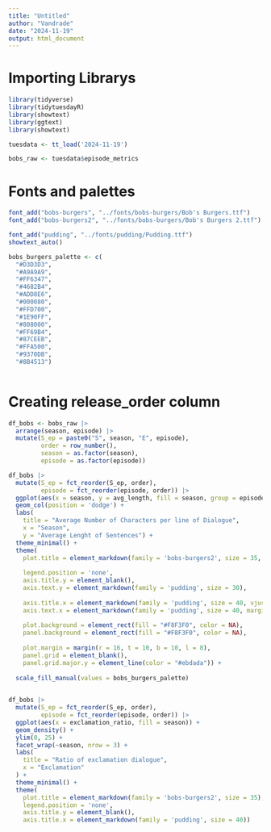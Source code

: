 ```yaml
---
title: "Untitled"
author: "Vandrade"
date: "2024-11-19"
output: html_document
---
```


# Importing Librarys

```r

library(tidyverse)
library(tidytuesdayR)
library(showtext)
library(ggtext)
library(showtext)

```

```r

tuesdata <- tt_load('2024-11-19')

bobs_raw <- tuesdata$episode_metrics 

```
# Fonts and palettes
```r

font_add("bobs-burgers", "../fonts/bobs-burgers/Bob's Burgers.ttf")
font_add("bobs-burgers2", "../fonts/bobs-burgers/Bob's Burgers 2.ttf")

font_add("pudding", "../fonts/pudding/Pudding.ttf")
showtext_auto()

bobs_burgers_palette <- c(
  "#D3D3D3", 
  "#A9A9A9", 
  "#FF6347", 
  "#4682B4", 
  "#ADD8E6", 
  "#000080", 
  "#FFD700", 
  "#1E90FF",
  "#808000",
  "#FF69B4",
  "#87CEEB",
  "#FFA500",
  "#9370DB",
  "#8B4513") 
  

```



# Creating release_order column
```r

df_bobs <- bobs_raw |>
  arrange(season, episode) |> 
  mutate(S_ep = paste0("S", season, "E", episode),
         order = row_number(),
         season = as.factor(season),
         episode = as.factor(episode))

```



```r

df_bobs |>  
  mutate(S_ep = fct_reorder(S_ep, order),
         episode = fct_reorder(episode, order)) |> 
  ggplot(aes(x = season, y = avg_length, fill = season, group = episode)) + 
  geom_col(position = 'dodge') +
  labs(
    title = "Average Number of Characters per line of Dialogue",
    x = "Season",
    y = "Average Lenght of Sentences") + 
  theme_minimal() + 
  theme(
    plot.title = element_markdown(family = 'bobs-burgers2', size = 35, hjust = .5),
    
    legend.position = 'none',
    axis.title.y = element_blank(),
    axis.text.y = element_markdown(family = 'pudding', size = 30),
    
    axis.title.x = element_markdown(family = 'pudding', size = 40, vjust = -1),
    axis.text.x = element_markdown(family = 'pudding', size = 40, margin = margin(t = -15)),
    
    plot.background = element_rect(fill = "#F8F3F0", color = NA), 
    panel.background = element_rect(fill = "#F8F3F0", color = NA),
    
    plot.margin = margin(r = 16, t = 10, b = 10, l = 8),
    panel.grid = element_blank(),
    panel.grid.major.y = element_line(color = "#ebdada")) +
  
  scale_fill_manual(values = bobs_burgers_palette)
  


```


```r

df_bobs |>  
  mutate(S_ep = fct_reorder(S_ep, order),
         episode = fct_reorder(episode, order)) |> 
  ggplot(aes(x = exclamation_ratio, fill = season)) + 
  geom_density() +
  ylim(0, 25) +
  facet_wrap(~season, nrow = 3) +
  labs(
    title = "Ratio of exclamation dialogue",
    x = "Exclamation"
  ) + 
  theme_minimal() + 
  theme(
    plot.title = element_markdown(family = 'bobs-burgers2', size = 35), 
    legend.position = 'none',
    axis.title.y = element_blank(),
    axis.title.x = element_markdown(family = 'pudding', size = 40))

```


```r



```













